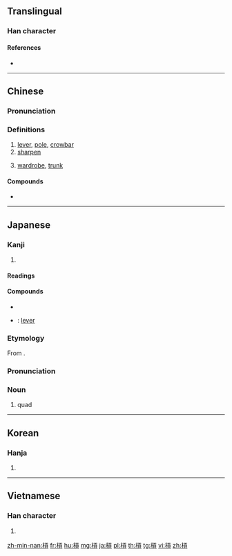 {{also|杠}}
==Translingual==

===Han character===
{{Han char|rn=75|rad=木|as=10|sn=14|four=41986|canj=DMBC|ids=⿰木貢}}

====References====
* {{Han ref|kx=0546.251|dkj=15343|dj=0934.150|hdz=21260.040|uh=69D3|ud=27091|bh=BA62|bd=47714}}

----

==Chinese==
{{zh-forms}}

===Pronunciation===
{{zh-pron
|m=gàng
|c=gong3,gung3,lung5
|mn=kǹg
|mc=
|oc=
|ma=
|cat=n,v
}}

===Definitions===
{{zh-hanzi}}

# [[lever]], [[pole]], [[crowbar]]
# [[sharpen]]
# {{lb|zh|Cantonese}} [[wardrobe]], [[trunk]]

====Compounds====
* {{zh-l|槓桿|gànggǎn|[[lever]]}}

----

==Japanese==

===Kanji===
{{ja-kanji|grade=|rs=木10}}

# {{defn|lang=ja|sort=木10}}

====Readings====
{{ja-readings|goon=[[こう]] (kō)|kanon=[[こう]] (kō)|kun=[[てこ]] (teko)}}

====Compounds====
{{der-top|Compounds}}
* {{ja-r|槓子|カンツ}}
* {{ja-r|槓桿|こうかん}}: [[lever]]
{{der-bottom}}

{{wikipedia|lang=ja}}
{{ja-kanjitab|かん|yomi=irr}}

===Etymology===
From {{etyl|cmn|ja|sort=かん}} {{zh-l|槓|tr=gàng}}.

===Pronunciation===
{{ja-pron|yomi=irr|カン}}

===Noun===
{{ja-noun|かん|カン}}

# {{lb|ja|mahjong|sort=かん}} quad

----

==Korean==

===Hanja===
{{ko-hanja|hangeul=공|eumhun=|rv=gong|mr=kong|y=kong}}

# {{defn|lang=ko|sort=木10}}

----

==Vietnamese==

===Han character===
{{vi-hantu|[[cổng]]|rs=木10}}

# {{defn|lang=vi|sort=木10}}

[[zh-min-nan:槓]]
[[fr:槓]]
[[hu:槓]]
[[mg:槓]]
[[ja:槓]]
[[pl:槓]]
[[th:槓]]
[[tg:槓]]
[[vi:槓]]
[[zh:槓]]